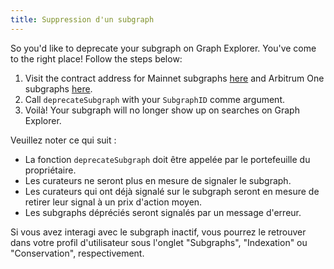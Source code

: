 ```yaml
---
title: Suppression d'un subgraph
---
```


So you'd like to deprecate your subgraph on Graph Explorer. You've come to the right place! Follow the steps below:

1. Visit the contract address for Mainnet subgraphs [here](https://etherscan.io/address/0xadca0dd4729c8ba3acf3e99f3a9f471ef37b6825#writeProxyContract) and Arbitrum One subgraphs [here](https://arbiscan.io/address/0xec9A7fb6CbC2E41926127929c2dcE6e9c5D33Bec#writeProxyContract).
2. Call `deprecateSubgraph` with your `SubgraphID` comme argument.
3. Voilà! Your subgraph will no longer show up on searches on Graph Explorer.

Veuillez noter ce qui suit :

- La fonction `deprecateSubgraph` doit être appelée par le portefeuille du propriétaire.
- Les curateurs ne seront plus en mesure de signaler le subgraph.
- Les curateurs qui ont déjà signalé sur le subgraph seront en mesure de retirer leur signal à un prix d'action moyen.
- Les subgraphs dépréciés seront signalés par un message d'erreur.

Si vous avez interagi avec le subgraph inactif, vous pourrez le retrouver dans votre profil d'utilisateur sous l'onglet "Subgraphs", "Indexation" ou "Conservation", respectivement.
